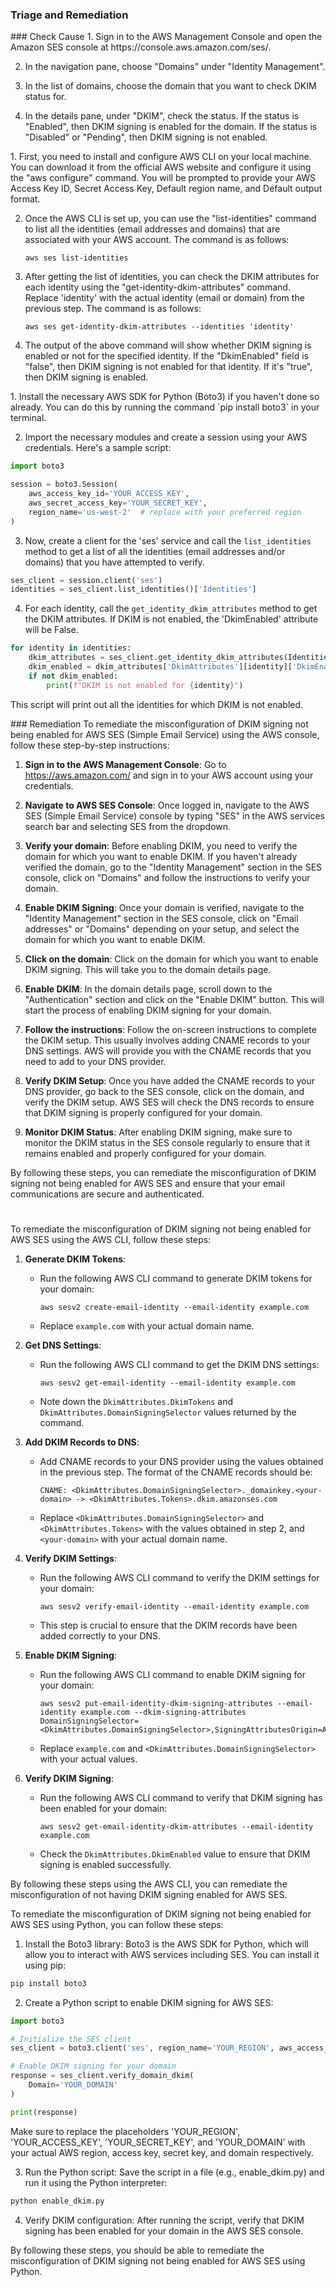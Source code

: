 
### Triage and Remediation
<Tabs>

<Tab title='Cause'>
### Check Cause
<AccordionGroup>
<Accordion title='Using Console' defaultOpen='true'>
1. Sign in to the AWS Management Console and open the Amazon SES console at https://console.aws.amazon.com/ses/.
   
2. In the navigation pane, choose "Domains" under "Identity Management".

3. In the list of domains, choose the domain that you want to check DKIM status for.

4. In the details pane, under "DKIM", check the status. If the status is "Enabled", then DKIM signing is enabled for the domain. If the status is "Disabled" or "Pending", then DKIM signing is not enabled.
</Accordion>

<Accordion title='Using CLI'>
1. First, you need to install and configure AWS CLI on your local machine. You can download it from the official AWS website and configure it using the "aws configure" command. You will be prompted to provide your AWS Access Key ID, Secret Access Key, Default region name, and Default output format.

2. Once the AWS CLI is set up, you can use the "list-identities" command to list all the identities (email addresses and domains) that are associated with your AWS account. The command is as follows:

   ```
   aws ses list-identities
   ```

3. After getting the list of identities, you can check the DKIM attributes for each identity using the "get-identity-dkim-attributes" command. Replace 'identity' with the actual identity (email or domain) from the previous step. The command is as follows:

   ```
   aws ses get-identity-dkim-attributes --identities 'identity'
   ```

4. The output of the above command will show whether DKIM signing is enabled or not for the specified identity. If the "DkimEnabled" field is "false", then DKIM signing is not enabled for that identity. If it's "true", then DKIM signing is enabled.
</Accordion>

<Accordion title='Using Python'>
1. Install the necessary AWS SDK for Python (Boto3) if you haven't done so already. You can do this by running the command `pip install boto3` in your terminal.

2. Import the necessary modules and create a session using your AWS credentials. Here's a sample script:

```python
import boto3

session = boto3.Session(
    aws_access_key_id='YOUR_ACCESS_KEY',
    aws_secret_access_key='YOUR_SECRET_KEY',
    region_name='us-west-2'  # replace with your preferred region
)
```

3. Now, create a client for the 'ses' service and call the `list_identities` method to get a list of all the identities (email addresses and/or domains) that you have attempted to verify.

```python
ses_client = session.client('ses')
identities = ses_client.list_identities()['Identities']
```

4. For each identity, call the `get_identity_dkim_attributes` method to get the DKIM attributes. If DKIM is not enabled, the 'DkimEnabled' attribute will be False.

```python
for identity in identities:
    dkim_attributes = ses_client.get_identity_dkim_attributes(Identities=[identity])
    dkim_enabled = dkim_attributes['DkimAttributes'][identity]['DkimEnabled']
    if not dkim_enabled:
        print(f"DKIM is not enabled for {identity}")
```

This script will print out all the identities for which DKIM is not enabled.
</Accordion>

</AccordionGroup>
</Tab>
<Tab title='Remediation'>
### Remediation

<AccordionGroup>
<Accordion title='Using Console' defaultOpen='true'>
To remediate the misconfiguration of DKIM signing not being enabled for AWS SES (Simple Email Service) using the AWS console, follow these step-by-step instructions:

1. **Sign in to the AWS Management Console**: Go to https://aws.amazon.com/ and sign in to your AWS account using your credentials.

2. **Navigate to AWS SES Console**: Once logged in, navigate to the AWS SES (Simple Email Service) console by typing "SES" in the AWS services search bar and selecting SES from the dropdown.

3. **Verify your domain**: Before enabling DKIM, you need to verify the domain for which you want to enable DKIM. If you haven't already verified the domain, go to the "Identity Management" section in the SES console, click on "Domains" and follow the instructions to verify your domain.

4. **Enable DKIM Signing**: Once your domain is verified, navigate to the "Identity Management" section in the SES console, click on "Email addresses" or "Domains" depending on your setup, and select the domain for which you want to enable DKIM.

5. **Click on the domain**: Click on the domain for which you want to enable DKIM signing. This will take you to the domain details page.

6. **Enable DKIM**: In the domain details page, scroll down to the "Authentication" section and click on the "Enable DKIM" button. This will start the process of enabling DKIM signing for your domain.

7. **Follow the instructions**: Follow the on-screen instructions to complete the DKIM setup. This usually involves adding CNAME records to your DNS settings. AWS will provide you with the CNAME records that you need to add to your DNS provider.

8. **Verify DKIM Setup**: Once you have added the CNAME records to your DNS provider, go back to the SES console, click on the domain, and verify the DKIM setup. AWS SES will check the DNS records to ensure that DKIM signing is properly configured for your domain.

9. **Monitor DKIM Status**: After enabling DKIM signing, make sure to monitor the DKIM status in the SES console regularly to ensure that it remains enabled and properly configured for your domain.

By following these steps, you can remediate the misconfiguration of DKIM signing not being enabled for AWS SES and ensure that your email communications are secure and authenticated.

#
</Accordion>

<Accordion title='Using CLI'>
To remediate the misconfiguration of DKIM signing not being enabled for AWS SES using the AWS CLI, follow these steps:

1. **Generate DKIM Tokens**:
   - Run the following AWS CLI command to generate DKIM tokens for your domain:
     ```
     aws sesv2 create-email-identity --email-identity example.com
     ```
   - Replace `example.com` with your actual domain name.

2. **Get DNS Settings**:
   - Run the following AWS CLI command to get the DKIM DNS settings:
     ```
     aws sesv2 get-email-identity --email-identity example.com
     ```
   - Note down the `DkimAttributes.DkimTokens` and `DkimAttributes.DomainSigningSelector` values returned by the command.

3. **Add DKIM Records to DNS**:
   - Add CNAME records to your DNS provider using the values obtained in the previous step. The format of the CNAME records should be:
     ```
     CNAME: <DkimAttributes.DomainSigningSelector>._domainkey.<your-domain> -> <DkimAttributes.Tokens>.dkim.amazonses.com
     ```
   - Replace `<DkimAttributes.DomainSigningSelector>` and `<DkimAttributes.Tokens>` with the values obtained in step 2, and `<your-domain>` with your actual domain name.

4. **Verify DKIM Settings**:
   - Run the following AWS CLI command to verify the DKIM settings for your domain:
     ```
     aws sesv2 verify-email-identity --email-identity example.com
     ```
   - This step is crucial to ensure that the DKIM records have been added correctly to your DNS.

5. **Enable DKIM Signing**:
   - Run the following AWS CLI command to enable DKIM signing for your domain:
     ```
     aws sesv2 put-email-identity-dkim-signing-attributes --email-identity example.com --dkim-signing-attributes DomainSigningSelector=<DkimAttributes.DomainSigningSelector>,SigningAttributesOrigin=AWS_SES
     ```
   - Replace `example.com` and `<DkimAttributes.DomainSigningSelector>` with your actual values.

6. **Verify DKIM Signing**:
   - Run the following AWS CLI command to verify that DKIM signing has been enabled for your domain:
     ```
     aws sesv2 get-email-identity-dkim-attributes --email-identity example.com
     ```
   - Check the `DkimAttributes.DkimEnabled` value to ensure that DKIM signing is enabled successfully.

By following these steps using the AWS CLI, you can remediate the misconfiguration of not having DKIM signing enabled for AWS SES.
</Accordion>

<Accordion title='Using Python'>
To remediate the misconfiguration of DKIM signing not being enabled for AWS SES using Python, you can follow these steps:

1. Install the Boto3 library: Boto3 is the AWS SDK for Python, which will allow you to interact with AWS services including SES. You can install it using pip:

```bash
pip install boto3
```

2. Create a Python script to enable DKIM signing for AWS SES:

```python
import boto3

# Initialize the SES client
ses_client = boto3.client('ses', region_name='YOUR_REGION', aws_access_key_id='YOUR_ACCESS_KEY', aws_secret_access_key='YOUR_SECRET_KEY')

# Enable DKIM signing for your domain
response = ses_client.verify_domain_dkim(
    Domain='YOUR_DOMAIN'
)

print(response)
```

Make sure to replace the placeholders 'YOUR_REGION', 'YOUR_ACCESS_KEY', 'YOUR_SECRET_KEY', and 'YOUR_DOMAIN' with your actual AWS region, access key, secret key, and domain respectively.

3. Run the Python script: Save the script in a file (e.g., enable_dkim.py) and run it using the Python interpreter:

```bash
python enable_dkim.py
```

4. Verify DKIM configuration: After running the script, verify that DKIM signing has been enabled for your domain in the AWS SES console.

By following these steps, you should be able to remediate the misconfiguration of DKIM signing not being enabled for AWS SES using Python.
</Accordion>

</AccordionGroup>
</Tab>
</Tabs>
